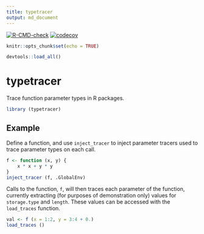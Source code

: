 ```yaml
---
title: typetracer
output: md_document
---
```


<!-- badges: start -->
[![R-CMD-check](https://github.com/mpadge/typetracer/workflows/R-CMD-check/badge.svg)](https://github.com/mpadge/typetracer/actions)
[![codecov](https://codecov.io/gh/mpadge/typetracer/branch/main/graph/badge.svg)](https://codecov.io/gh/mpadge/typetracer)
<!-- badges: end -->

```r
knitr::opts_chunk$set(echo = TRUE)
```

```r
devtools::load_all()
```

# typetracer

Trace function parameter types in R packages.

```r
library (typetracer)
```


## Example

Define a function, and use `inject_tracer` to inject parameter tracers used to
trace parameter types on each call.

```r
f <- function (x, y) {
    x * x + y * y
}
inject_tracer (f, .GlobalEnv)
```

Calls to the function, `f`, will then traces each parameter of the function,
currently extracting (for purposes of demonstration only) values for
`storage.type` and `length`. These values can be accessed with the
`load_traces` function.

```r
val <- f (x = 1:2, y = 3:4 + 0.)
load_traces ()
```
